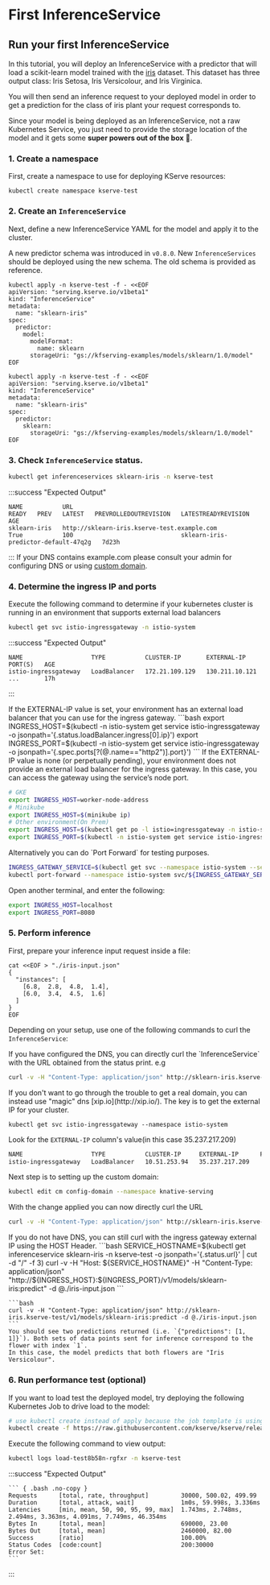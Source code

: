 # First InferenceService

## Run your first InferenceService


In this tutorial, you will deploy an InferenceService with a predictor that will load a scikit-learn model trained with the [iris](https://archive.ics.uci.edu/ml/datasets/iris) dataset. This dataset has three output class: Iris Setosa, Iris Versicolour, and Iris Virginica.

You will then send an inference request to your deployed model in order to get a prediction for the class of iris plant your request corresponds to.

Since your model is being deployed as an InferenceService, not a raw Kubernetes Service, you just need to provide the storage location of the model and it gets some **super powers out of the box** :rocket:.

### 1. Create a namespace

First, create a namespace to use for deploying KServe resources:

```shell
kubectl create namespace kserve-test
```

### 2. Create an `InferenceService`

Next, define a new InferenceService YAML for the model and apply it to the cluster.

A new predictor schema was introduced in `v0.8.0`. New `InferenceServices` should be deployed using the new schema. The old schema is provided as reference.

<Tabs>
  <TabItem value="New Schema" label="New Schema" default>

```shell
kubectl apply -n kserve-test -f - <<EOF
apiVersion: "serving.kserve.io/v1beta1"
kind: "InferenceService"
metadata:
  name: "sklearn-iris"
spec:
  predictor:
    model:
      modelFormat:
        name: sklearn
      storageUri: "gs://kfserving-examples/models/sklearn/1.0/model"
EOF
```

  </TabItem>
  <TabItem value="Old Schema" label="Old Schema">

```shell
kubectl apply -n kserve-test -f - <<EOF
apiVersion: "serving.kserve.io/v1beta1"
kind: "InferenceService"
metadata:
  name: "sklearn-iris"
spec:
  predictor:
    sklearn:
      storageUri: "gs://kfserving-examples/models/sklearn/1.0/model"
EOF
```

  </TabItem>
</Tabs>

### 3. Check `InferenceService` status.

```bash
kubectl get inferenceservices sklearn-iris -n kserve-test
```

:::success "Expected Output"

```{ .bash .no-copy }
NAME           URL                                                 READY   PREV   LATEST   PREVROLLEDOUTREVISION   LATESTREADYREVISION                    AGE
sklearn-iris   http://sklearn-iris.kserve-test.example.com         True           100                              sklearn-iris-predictor-default-47q2g   7d23h
```

:::
If your DNS contains example.com please consult your admin for configuring DNS or using [custom domain](https://knative.dev/docs/serving/using-a-custom-domain).

### 4. Determine the ingress IP and ports

Execute the following command to determine if your kubernetes cluster is running in an environment that supports external load balancers

```bash
kubectl get svc istio-ingressgateway -n istio-system
```

:::success "Expected Output"

```{ .bash .no-copy }
NAME                   TYPE           CLUSTER-IP       EXTERNAL-IP      PORT(S)   AGE
istio-ingressgateway   LoadBalancer   172.21.109.129   130.211.10.121   ...       17h
```

:::

<Tabs>
  <TabItem value="Load Balancer" label="Load Balancer" default>
  If the EXTERNAL-IP value is set, your environment has an external load balancer that you can use for the ingress gateway.
  ```bash
export INGRESS_HOST=$(kubectl -n istio-system get service istio-ingressgateway -o jsonpath='{.status.loadBalancer.ingress[0].ip}')
export INGRESS_PORT=$(kubectl -n istio-system get service istio-ingressgateway -o jsonpath='{.spec.ports[?(@.name=="http2")].port}')
```

  </TabItem>
  <TabItem value="Node Port" label="Node Port">
    If the EXTERNAL-IP value is none (or perpetually pending), your environment does not provide an external load balancer for the ingress gateway.
In this case, you can access the gateway using the service’s node port.

```bash
# GKE
export INGRESS_HOST=worker-node-address
# Minikube
export INGRESS_HOST=$(minikube ip)
# Other environment(On Prem)
export INGRESS_HOST=$(kubectl get po -l istio=ingressgateway -n istio-system -o jsonpath='{.items[0].status.hostIP}')
export INGRESS_PORT=$(kubectl -n istio-system get service istio-ingressgateway -o jsonpath='{.spec.ports[?(@.name=="http2")].nodePort}')
```

  </TabItem>
  <TabItem value="Port Forward" label="Port Forward">
    Alternatively you can do `Port Forward` for testing purposes.

```bash
INGRESS_GATEWAY_SERVICE=$(kubectl get svc --namespace istio-system --selector="app=istio-ingressgateway" --output jsonpath='{.items[0].metadata.name}')
kubectl port-forward --namespace istio-system svc/${INGRESS_GATEWAY_SERVICE} 8080:80
```

Open another terminal, and enter the following:

```bash
export INGRESS_HOST=localhost
export INGRESS_PORT=8080
```

  </TabItem>
</Tabs>

### 5. Perform inference

First, prepare your inference input request inside a file:

```shell
cat <<EOF > "./iris-input.json"
{
  "instances": [
    [6.8,  2.8,  4.8,  1.4],
    [6.0,  3.4,  4.5,  1.6]
  ]
}
EOF
```

Depending on your setup, use one of the following commands to curl the `InferenceService`:

<Tabs>
  <TabItem value="Real DNS" label="Real DNS" default>
    If you have configured the DNS, you can directly curl the `InferenceService` with the URL obtained from the status print.
e.g

```bash
curl -v -H "Content-Type: application/json" http://sklearn-iris.kserve-test.${CUSTOM_DOMAIN}/v1/models/sklearn-iris:predict -d @./iris-input.json
```

  </TabItem>
  <TabItem value="Magic DNS" label="Magic DNS">
If you don't want to go through the trouble to get a real domain, you can instead use "magic" dns [xip.io](http://xip.io/).
The key is to get the external IP for your cluster.

```
kubectl get svc istio-ingressgateway --namespace istio-system
```

Look for the `EXTERNAL-IP` column's value(in this case 35.237.217.209)

```bash
NAME                   TYPE           CLUSTER-IP     EXTERNAL-IP      PORT(S)                                                                                                                                      AGE
istio-ingressgateway   LoadBalancer   10.51.253.94   35.237.217.209
```

Next step is to setting up the custom domain:

```bash
kubectl edit cm config-domain --namespace knative-serving
```

With the change applied you can now directly curl the URL

```bash
curl -v -H "Content-Type: application/json" http://sklearn-iris.kserve-test.35.237.217.209.xip.io/v1/models/sklearn-iris:predict
```

</TabItem>
  <TabItem value="From Ingress gateway with HOST Header" label="From Ingress gateway with HOST Header">
     If you do not have DNS, you can still curl with the ingress gateway external IP using the HOST Header.
    ```bash
    SERVICE_HOSTNAME=$(kubectl get inferenceservice sklearn-iris -n kserve-test -o jsonpath='{.status.url}' | cut -d "/" -f 3)
    curl -v -H "Host: ${SERVICE_HOSTNAME}" -H "Content-Type: application/json" "http://${INGRESS_HOST}:${INGRESS_PORT}/v1/models/sklearn-iris:predict" -d @./iris-input.json
    ```
  </TabItem>
  <TabItem value="From local cluster gateway" label="From local cluster gateway">
   
    ```bash
    curl -v -H "Content-Type: application/json" http://sklearn-iris.kserve-test/v1/models/sklearn-iris:predict -d @./iris-input.json
    ```
    You should see two predictions returned (i.e. `{"predictions": [1, 1]}`). Both sets of data points sent for inference correspond to the flower with index `1`.
    In this case, the model predicts that both flowers are "Iris Versicolour".
  </TabItem>
</Tabs>

### 6. Run performance test (optional)

If you want to load test the deployed model, try deploying the following Kubernetes Job to drive load to the model:

```bash
# use kubectl create instead of apply because the job template is using generateName which doesn't work with kubectl apply
kubectl create -f https://raw.githubusercontent.com/kserve/kserve/release-0.11/docs/samples/v1beta1/sklearn/v1/perf.yaml -n kserve-test
```

Execute the following command to view output:

```bash
kubectl logs load-test8b58n-rgfxr -n kserve-test
```

:::success "Expected Output"

    ``` { .bash .no-copy }
    Requests      [total, rate, throughput]         30000, 500.02, 499.99
    Duration      [total, attack, wait]             1m0s, 59.998s, 3.336ms
    Latencies     [min, mean, 50, 90, 95, 99, max]  1.743ms, 2.748ms, 2.494ms, 3.363ms, 4.091ms, 7.749ms, 46.354ms
    Bytes In      [total, mean]                     690000, 23.00
    Bytes Out     [total, mean]                     2460000, 82.00
    Success       [ratio]                           100.00%
    Status Codes  [code:count]                      200:30000
    Error Set:
    ```

:::
